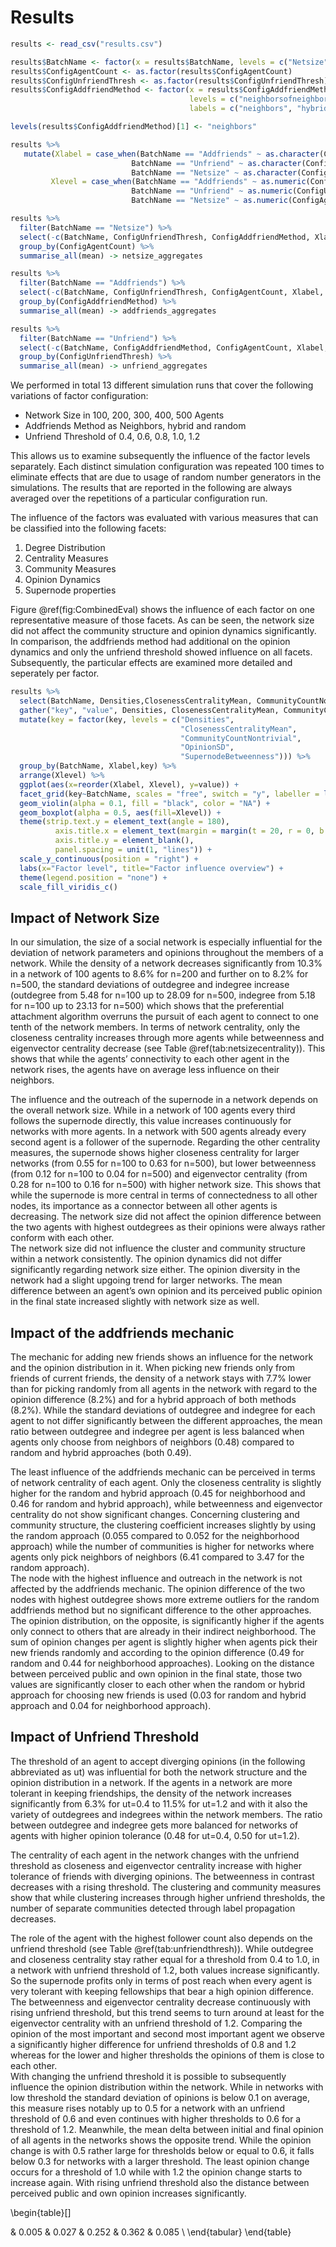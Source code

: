 # Results

```r

results <- read_csv("results.csv")

results$BatchName <- factor(x = results$BatchName, levels = c("Netsize", "Addfriends", "Unfriend"))
results$ConfigAgentCount <- as.factor(results$ConfigAgentCount)
results$ConfigUnfriendThresh <- as.factor(results$ConfigUnfriendThresh)
results$ConfigAddfriendMethod <- factor(x = results$ConfigAddfriendMethod, 
                                        levels = c("neighborsofneighbors", "hybrid", "random"), 
                                        labels = c("neighbors", "hybrid", "random"))

levels(results$ConfigAddfriendMethod)[1] <- "neighbors"

results %>% 
   mutate(Xlabel = case_when(BatchName == "Addfriends" ~ as.character(ConfigAddfriendMethod),
                           BatchName == "Unfriend" ~ as.character(ConfigUnfriendThresh),
                           BatchName == "Netsize" ~ as.character(ConfigAgentCount)),
         Xlevel = case_when(BatchName == "Addfriends" ~ as.numeric(ConfigAddfriendMethod),
                           BatchName == "Unfriend" ~ as.numeric(ConfigUnfriendThresh),
                           BatchName == "Netsize" ~ as.numeric(ConfigAgentCount))) -> results

results %>% 
  filter(BatchName == "Netsize") %>% 
  select(-c(BatchName, ConfigUnfriendThresh, ConfigAddfriendMethod, Xlabel, Xlevel)) %>% 
  group_by(ConfigAgentCount) %>% 
  summarise_all(mean) -> netsize_aggregates

results %>% 
  filter(BatchName == "Addfriends") %>% 
  select(-c(BatchName, ConfigUnfriendThresh, ConfigAgentCount, Xlabel, Xlevel)) %>% 
  group_by(ConfigAddfriendMethod) %>% 
  summarise_all(mean) -> addfriends_aggregates

results %>% 
  filter(BatchName == "Unfriend") %>% 
  select(-c(BatchName, ConfigAddfriendMethod, ConfigAgentCount, Xlabel, Xlevel)) %>% 
  group_by(ConfigUnfriendThresh) %>% 
  summarise_all(mean) -> unfriend_aggregates
```

We performed in total 13 different simulation runs that cover the following variations of factor configuration:

- Network Size in 100, 200, 300, 400, 500 Agents
- Addfriends Method as Neighbors, hybrid and random
- Unfriend Threshold of 0.4, 0.6, 0.8, 1.0, 1.2

This allows us to examine subsequently the influence of the factor levels separately.
Each distinct simulation configuration was repeated 100 times to eliminate effects that are due to usage of random number generators in the simulations.
The results that are reported in the following are always averaged over the repetitions of a particular configuration run.

The influence of the factors was evaluated with various measures that can be classified into the following facets:

1) Degree Distribution
2) Centrality Measures
3) Community Measures
4) Opinion Dynamics
5) Supernode properties

Figure \@ref(fig:CombinedEval) shows the influence of each factor on one representative measure of those facets.
As can be seen, the network size did not affect the community structure and opinion dynamics significantly.
In comparison, the addfriends method had additional on the opinion dynamics and only the unfriend threshold showed influence on all facets. Subsequently, the particular effects are examined more detailed and seperately per factor.

```r
results %>% 
  select(BatchName, Densities,ClosenessCentralityMean, CommunityCountNontrivial, OpinionSD, SupernodeBetweenness, Xlabel, Xlevel) %>% 
  gather("key", "value", Densities, ClosenessCentralityMean, CommunityCountNontrivial, OpinionSD, SupernodeBetweenness) %>% 
  mutate(key = factor(key, levels = c("Densities", 
                                      "ClosenessCentralityMean", 
                                      "CommunityCountNontrivial", 
                                      "OpinionSD", 
                                      "SupernodeBetweenness"))) %>% 
  group_by(BatchName, Xlabel,key) %>%
  arrange(Xlevel) %>% 
  ggplot(aes(x=reorder(Xlabel, Xlevel), y=value)) +
  facet_grid(key~BatchName, scales = "free", switch = "y", labeller = label_wrap_gen(width=10)) +
  geom_violin(alpha = 0.1, fill = "black", color = "NA") +
  geom_boxplot(alpha = 0.5, aes(fill=Xlevel)) +
  theme(strip.text.y = element_text(angle = 180),
          axis.title.x = element_text(margin = margin(t = 20, r = 0, b = 0, l = 0)),
          axis.title.y = element_blank(),
          panel.spacing = unit(1, "lines")) +
  scale_y_continuous(position = "right") +
  labs(x="Factor level", title="Factor influence overview") +
  theme(legend.position = "none") +
  scale_fill_viridis_c()
```



## Impact of Network Size
In our simulation, the size of a social network is especially influential for the deviation of network parameters and opinions throughout the members of a network.
While the density of a network decreases significantly from 10.3% in a network of 100 agents to 8.6% for n=200 and further on to 8.2% for n=500, the standard deviations of outdegree and indegree increase (outdegree from 5.48 for n=100 up to 28.09 for n=500, indegree from 5.18 for n=100 up to 23.13 for n=500) which shows that the preferential attachment algorithm overruns the pursuit of each agent to connect to one tenth of the network members.
In terms of network centrality, only the closeness centrality increases through more agents while betweenness and eigenvector centrality decrease (see Table \@ref(tab:netsizecentrality)).
This shows that while the agents' connectivity to each other agent in the network rises, the agents have on average less influence on their neighbors.

\begin{table}[]
\caption{Influence of network size on centrality measures.}\label{tab:netsizecentrality}
\begin{tabular}{lllllll}
\hline
             & \multicolumn{2}{l}{Closeness Centrality} & \multicolumn{2}{l}{Betweenness Centrality} & \multicolumn{2}{l}{Eigenvector Centrality} \\
Network size & mean                & sd                 & mean                 & sd                  & mean                 & sd                  \\
\hline
100          & 0.3957              & 0.0242             & 0.0156               & 0.0017              & 0.0816               & 0.0043              \\
200          & 0.4303              & 0.0096             & 0.0067               & 0.0003              & 0.0551               & 0.0019              \\
300          & 0.4477              & 0.0060             & 0.0042               & 0.0001              & 0.0447               & 0.0012              \\
400          & 0.4551              & 0.0090             & 0.0030               & 0.0002              & 0.0382               & 0.0011              \\
500          & 0.4610              & 0.0070             & 0.0024               & 0.0001              & 0.0341               & 0.0007         \\
\hline
\end{tabular}
\end{table}

The influence and the outreach of the supernode in a network depends on the overall network size.
While in a network of 100 agents every third follows the supernode directly, this value increases continuously for networks with more agents.
In a network with 500 agents already every second agent is a follower of the supernode.
Regarding the other centrality measures, the supernode shows higher closeness centrality for larger networks (from 0.55 for n=100 to 0.63 for n=500), but lower betweenness (from 0.12 for n=100 to 0.04 for n=500) and eigenvector centrality (from 0.28 for n=100 to 0.16 for n=500) with higher network size.
This shows that while the supernode is more central in terms of connectedness to all other nodes, its importance as a connector between all other agents is decreasing.
The network size did not affect the opinion difference between the two agents with highest outdegrees as their opinions were always rather conform with each other.  
The network size did not influence the cluster and community structure within a network consistently.
The opinion dynamics did not differ significantly regarding network size either.
The opinion diversity in the network had a slight upgoing trend for larger networks.
The mean difference between an agent's own opinion and its perceived public opinion in the final state increased slightly with network size as well.

## Impact of the addfriends mechanic

The mechanic for adding new friends shows an influence for the network and the opinion distribution in it.
When picking new friends only from friends of current friends, the density of a network stays with 7.7% lower than for picking randomly from all agents in the network with regard to the opinion difference (8.2%) and for a hybrid approach of both methods (8.2%).
While the standard deviations of outdegree and indegree for each agent to not differ significantly between the different approaches, the mean ratio between outdegree and indegree per agent is less balanced when agents only choose from neighbors of neighbors (0.48) compared to random and hybrid approaches (both 0.49).

The least influence of the addfriends mechanic can be perceived in terms of network centrality of each agent.
Only the closeness centrality is slightly higher for the random and hybrid approach (0.45 for neighborhood and 0.46 for random and hybrid approach), while betweenness and eigenvector centrality do not show significant changes.
Concerning clustering and community structure, the clustering coefficient increases slightly by using the random approach (0.055 compared to 0.052 for the neighborhood approach) while the number of communities is higher for networks where agents only pick neighbors of neighbors (6.41 compared to 3.47 for the random approach).  
The node with the highest influence and outreach in the network is not affected by the addfriends mechanic.
The opinion difference of the two nodes with highest outdegree shows more extreme outliers for the random addfriends method but no significant difference to the other approaches.
The opinion distribution, on the opposite, is significantly higher if the agents only connect to others that are already in their indirect neighborhood.
The sum of opinion changes per agent is slightly higher when agents pick their new friends randomly and according to the opinion difference (0.49 for random and 0.44 for neighborhood approaches).
Looking on the distance between perceived public and own opinion in the final state, those two values are significantly closer to each other when the random or hybrid approach for choosing new friends is used (0.03 for random and hybrid approach and 0.04 for neighborhood approach).



## Impact of Unfriend Threshold

The threshold of an agent to accept diverging opinions (in the following abbreviated as ut) was influential for both the network structure and the opinion distribution in a network.
If the agents in a network are more tolerant in keeping friendships, the density of the network increases significantly from 6.3% for ut=0.4 to 11.5% for ut=1.2 and with it also the variety of outdegrees and indegrees within the network members.
The ratio between outdegree and indegree gets more balanced for networks of agents with higher opinion tolerance (0.48 for ut=0.4, 0.50 for ut=1.2).

The centrality of each agent in the network changes with the unfriend threshold as closeness and eigenvector centrality increase with higher tolerance of friends with diverging opinions. The betweenness in contrast decreases with a rising threshold.
The clustering and community measures show that while clustering increases through higher unfriend thresholds, the number of separate communities detected through label propagation decreases.

The role of the agent with the highest follower count also depends on the unfriend threshold (see Table \@ref(tab:unfriendthresh)).
While outdegree and closeness centrality stay rather equal for a threshold from 0.4 to 1.0, in a network with unfriend threshold of 1.2, both values increase significantly.
So the supernode profits only in terms of post reach when every agent is very tolerant with keeping fellowships that bear a high opinion difference. 
The betweenness and eigenvector centrality decrease continuously with rising unfriend threshold, but this trend seems to turn around at least for the eigenvector centrality with an unfriend threshold of 1.2.
Comparing the opinion of the most important and second most important agent we observe a significantly higher difference for unfriend thresholds of 0.8 and 1.2 whereas for the lower and higher thresholds the opinions of them is close to each other.  
With changing the unfriend threshold it is possible to subsequently influence the opinion distribution within the network.
While in networks with low threshold the standard deviation of opinions is below 0.1 on average, this measure rises notably up to 0.5 for a network with an unfriend threshold of 0.6 and even continues with higher thresholds to 0.6 for a threshold of 1.2.
Meanwhile, the mean delta between initial and final opinion of all agents in the networks shows the opposite trend.
While the opinion change is with 0.5 rather large for thresholds below or equal to 0.6, it falls below 0.3 for networks with a larger threshold.
The least opinion change occurs for a threshold of 1.0 while with 1.2 the opinion change starts to increase again.
With rising unfriend threshold also the distance between perceived public and own opinion increases significantly.

\begin{table}[]
\caption{Influence of unfriend threshold.}\label{tab:unfriendthresh}
\begin{tabular}{llllll}
\hline
ConfigUnfriendThresh                                                                        & 0.4     & 0.6     & 0.8     & 1       & 1.2     \\ \hline
Densities                                                                                   & 0.063   & 0.082   & 0.094   & 0.108   & 0.115   \\
Outdegree SD                                                                                & 26.693  & 27.921  & 29.209  & 31.545  & 36.109  \\
Indegree SD                                                                                 & 19.050  & 23.133  & 26.923  & 30.335  & 35.134  \\
Outdegree/Indegre Ratio                                                                     & 0.479   & 0.491   & 0.496   & 0.498   & 0.498   \\
Closeness Centrality                                                                        & 0.426   & 0.460   & 0.482   & 0.499   & 0.521   \\
Betweenness Centrality                                                                      & 0.003   & 0.002   & 0.002   & 0.002   & 0.002   \\
Eigenvector Centrality                                                                      & 0.031   & 0.034   & 0.036   & 0.038   & 0.038   \\
Clustering Coefficient                                                                      & 0.051   & 0.055   & 0.055   & 0.058   & 0.060   \\
Communitycount                                                                              & 6.700   & 3.200   & 1.170   & 1.350   & 1.290   \\
Opinion SD                                                                                  & 0.070   & 0.096   & 0.470   & 0.582   & 0.589   \\
Opinionchange Delta                                                                         & 0.496   & 0.487   & 0.256   & 0.215   & 0.274   \\
Difference public/own opinion                                                               & 0.021   & 0.025   & 0.120   & 0.170   & 0.184   \\
Supernode Outdegree                                                                         & 208.030 & 205.920 & 201.590 & 206.360 & 244.780 \\
Supernode Closeness Centrality                                                              & 0.629   & 0.628   & 0.624   & 0.631   & 0.663   \\
Supernode Betweenness Centrality                                                            & 0.054   & 0.041   & 0.033   & 0.029   & 0.037   \\
Supernode Eigenvector Centrality                                                            & 0.183   & 0.164   & 0.152   & 0.139   & 0.148   \\
\begin{tabular}[c]{@{}l@{}}Opinion Difference between \\ 1st and 2nd supernode\end{tabular} & 0.005   & 0.027   & 0.252   & 0.362   & 0.085   \\ \hline
\end{tabular}
\end{table}
